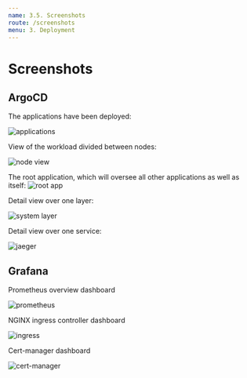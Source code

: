 ```yaml
---
name: 3.5. Screenshots
route: /screenshots
menu: 3. Deployment
---
```


# Screenshots

## ArgoCD

The applications have been deployed:

![applications](https://imagedelivery.net/34xh1sPWPAwO1lv63pW2Eg/8ac17510-3911-432a-71c2-c0ecef980f00/public)

View of the workload divided between nodes:

![node view](https://imagedelivery.net/34xh1sPWPAwO1lv63pW2Eg/b0b242a3-7045-4d7f-067c-80b8dca02b00/public)

The root application, which will oversee all other applications as well as itself:
![root app](https://imagedelivery.net/34xh1sPWPAwO1lv63pW2Eg/6b646893-7df3-4619-73e2-fa3351d2fe00/public)

Detail view over one layer:

![system layer](https://imagedelivery.net/34xh1sPWPAwO1lv63pW2Eg/fa8f81b5-d0c2-4c86-9a38-c78d08428400/public)

Detail view over one service:

![jaeger](https://imagedelivery.net/34xh1sPWPAwO1lv63pW2Eg/a91567c4-d816-4120-bb62-04387ca2a000/public)

## Grafana

Prometheus overview dashboard

![prometheus](https://imagedelivery.net/34xh1sPWPAwO1lv63pW2Eg/e58ee786-fe5e-4fc2-c8ea-493121c61700/public)

NGINX ingress controller dashboard

![ingress](https://imagedelivery.net/34xh1sPWPAwO1lv63pW2Eg/dba55e0b-a4b2-45d5-0fe9-15c8be3c8200/public)

Cert-manager dashboard

![cert-manager](https://imagedelivery.net/34xh1sPWPAwO1lv63pW2Eg/b9b92657-ef29-41b0-e2fa-4bd2560b2100/public)

